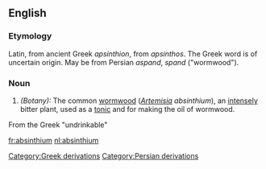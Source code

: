 ==English==

===Etymology===
Latin, from ancient Greek ''apsinthion'', from ''apsinthos''. The Greek word is of uncertain origin. May be from Persian ''aspand'', ''spand'' ("wormwood").

===Noun===
#''(Botany):'' The common [[wormwood]] (''[[Artemisia]] absinthium''), an [[intensely]] bitter plant, used as a [[tonic]] and for making the oil of wormwood.

[[Category:Greek derivations]] From the Greek "undrinkable"
[[Category:Persian derivations]]

[[fr:absinthium]]
[[nl:absinthium]]
